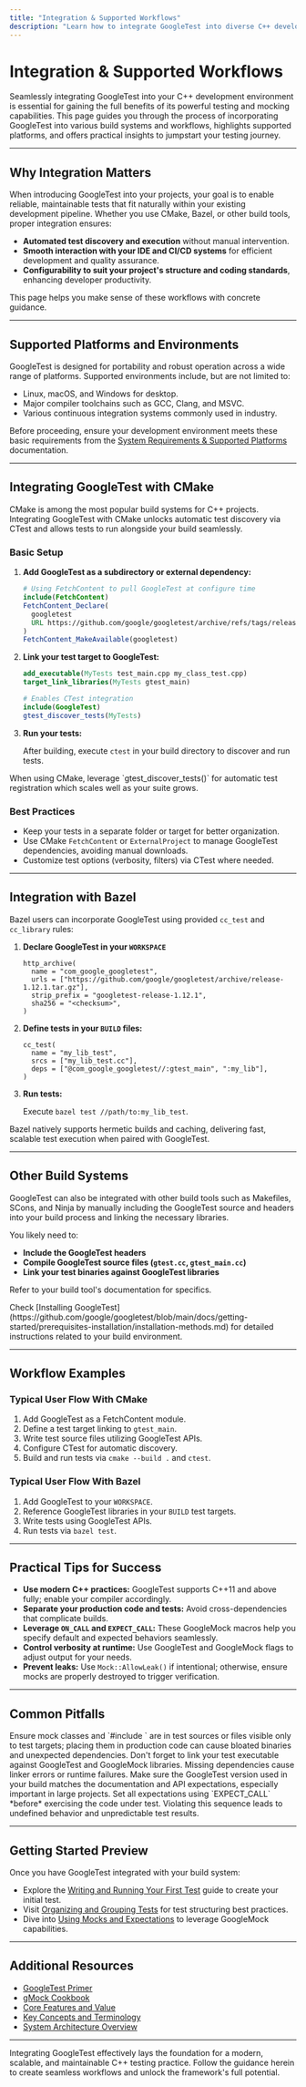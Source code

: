 ```yaml
---
title: "Integration & Supported Workflows"
description: "Learn how to integrate GoogleTest into diverse C++ development environments and workflows. Review supported platforms, typical use scenarios, and the basics of getting started with CMake, Bazel, and other build tools."
---
```


# Integration & Supported Workflows

Seamlessly integrating GoogleTest into your C++ development environment is essential for gaining the full benefits of its powerful testing and mocking capabilities. This page guides you through the process of incorporating GoogleTest into various build systems and workflows, highlights supported platforms, and offers practical insights to jumpstart your testing journey.

---

## Why Integration Matters

When introducing GoogleTest into your projects, your goal is to enable reliable, maintainable tests that fit naturally within your existing development pipeline. Whether you use CMake, Bazel, or other build tools, proper integration ensures:

- **Automated test discovery and execution** without manual intervention.
- **Smooth interaction with your IDE and CI/CD systems** for efficient development and quality assurance.
- **Configurability to suit your project's structure and coding standards**, enhancing developer productivity.

This page helps you make sense of these workflows with concrete guidance.

---

## Supported Platforms and Environments

GoogleTest is designed for portability and robust operation across a wide range of platforms. Supported environments include, but are not limited to:

- Linux, macOS, and Windows for desktop.
- Major compiler toolchains such as GCC, Clang, and MSVC.
- Various continuous integration systems commonly used in industry.

Before proceeding, ensure your development environment meets these basic requirements from the [System Requirements & Supported Platforms](https://github.com/google/googletest/blob/main/docs/getting-started/prerequisites-installation/requirements-overview.md) documentation.

---

## Integrating GoogleTest with CMake

CMake is among the most popular build systems for C++ projects. Integrating GoogleTest with CMake unlocks automatic test discovery via CTest and allows tests to run alongside your build seamlessly.

### Basic Setup

1. **Add GoogleTest as a subdirectory or external dependency:**

   ```cmake
   # Using FetchContent to pull GoogleTest at configure time
   include(FetchContent)
   FetchContent_Declare(
     googletest
     URL https://github.com/google/googletest/archive/refs/tags/release-1.12.1.zip
   )
   FetchContent_MakeAvailable(googletest)
   ```

2. **Link your test target to GoogleTest:**

   ```cmake
   add_executable(MyTests test_main.cpp my_class_test.cpp)
   target_link_libraries(MyTests gtest_main)

   # Enables CTest integration
   include(GoogleTest)
   gtest_discover_tests(MyTests)
   ```

3. **Run your tests:**

   After building, execute `ctest` in your build directory to discover and run tests.

<Tip>
When using CMake, leverage `gtest_discover_tests()` for automatic test registration which scales well as your suite grows.
</Tip>

### Best Practices

- Keep your tests in a separate folder or target for better organization.
- Use CMake `FetchContent` or `ExternalProject` to manage GoogleTest dependencies, avoiding manual downloads.
- Customize test options (verbosity, filters) via CTest where needed.

---

## Integration with Bazel

Bazel users can incorporate GoogleTest using provided `cc_test` and `cc_library` rules:

1. **Declare GoogleTest in your `WORKSPACE`**

   ```bazel
   http_archive(
     name = "com_google_googletest",
     urls = ["https://github.com/google/googletest/archive/release-1.12.1.tar.gz"],
     strip_prefix = "googletest-release-1.12.1",
     sha256 = "<checksum>",
   )
   ```

2. **Define tests in your `BUILD` files:**

   ```bazel
   cc_test(
     name = "my_lib_test",
     srcs = ["my_lib_test.cc"],
     deps = ["@com_google_googletest//:gtest_main", ":my_lib"],
   )
   ```

3. **Run tests:**

   Execute `bazel test //path/to:my_lib_test`.

<Bullet>
Bazel natively supports hermetic builds and caching, delivering fast, scalable test execution when paired with GoogleTest.
</Bullet>

---

## Other Build Systems

GoogleTest can also be integrated with other build tools such as Makefiles, SCons, and Ninja by manually including the GoogleTest source and headers into your build process and linking the necessary libraries.

You likely need to:

- **Include the GoogleTest headers**
- **Compile GoogleTest source files (`gtest.cc`, `gtest_main.cc`)**
- **Link your test binaries against GoogleTest libraries**

Refer to your build tool's documentation for specifics.

<Tip>
Check [Installing GoogleTest](https://github.com/google/googletest/blob/main/docs/getting-started/prerequisites-installation/installation-methods.md) for detailed instructions related to your build environment.
</Tip>

---

## Workflow Examples

### Typical User Flow With CMake

1. Add GoogleTest as a FetchContent module.
2. Define a test target linking to `gtest_main`.
3. Write test source files utilizing GoogleTest APIs.
4. Configure CTest for automatic discovery.
5. Build and run tests via `cmake --build .` and `ctest`.

### Typical User Flow With Bazel

1. Add GoogleTest to your `WORKSPACE`.
2. Reference GoogleTest libraries in your `BUILD` test targets.
3. Write tests using GoogleTest APIs.
4. Run tests via `bazel test`.

---

## Practical Tips for Success

- **Use modern C++ practices:** GoogleTest supports C++11 and above fully; enable your compiler accordingly.
- **Separate your production code and tests:** Avoid cross-dependencies that complicate builds.
- **Leverage `ON_CALL` and `EXPECT_CALL`:** These GoogleMock macros help you specify default and expected behaviors seamlessly.
- **Control verbosity at runtime:** Use GoogleTest and GoogleMock flags to adjust output for your needs.
- **Prevent leaks:** Use `Mock::AllowLeak()` if intentional; otherwise, ensure mocks are properly destroyed to trigger verification.

---

## Common Pitfalls

<AccordionGroup title="Common Challenges During Integration">
<Accordion title="Misplaced Mock Definitions or Includes">
Ensure mock classes and `#include <gmock/gmock.h>` are in test sources or files visible only to test targets; placing them in production code can cause bloated binaries and unexpected dependencies.
</Accordion>
<Accordion title="Ignoring Build Dependencies">
Don't forget to link your test executable against GoogleTest and GoogleMock libraries. Missing dependencies cause linker errors or runtime failures.
</Accordion>
<Accordion title="Version Mismatches">
Make sure the GoogleTest version used in your build matches the documentation and API expectations, especially important in large projects.
</Accordion>
<Accordion title="Incorrect Order of EXPECT_CALL() and Code Execution">
Set all expectations using `EXPECT_CALL` *before* exercising the code under test. Violating this sequence leads to undefined behavior and unpredictable test results.
</Accordion>
</AccordionGroup>

---

## Getting Started Preview

Once you have GoogleTest integrated with your build system:

- Explore the [Writing and Running Your First Test](https://github.com/google/googletest/blob/main/docs/guides/getting-started/your-first-test.md) guide to create your initial test.
- Visit [Organizing and Grouping Tests](https://github.com/google/googletest/blob/main/docs/guides/getting-started/test-structure.md) for test structuring best practices.
- Dive into [Using Mocks and Expectations](https://github.com/google/googletest/blob/main/docs/guides/effective-testing-techniques/mocking-workflows.md) to leverage GoogleMock capabilities.

---

## Additional Resources

- [GoogleTest Primer](https://github.com/google/googletest/blob/main/docs/primer.md)
- [gMock Cookbook](https://google.github.io/googletest/gmock_cook_book.html)
- [Core Features and Value](https://github.com/google/googletest/blob/main/docs/overview/intro-product-core/core-features-value.md)
- [Key Concepts and Terminology](https://github.com/google/googletest/blob/main/docs/overview/intro-product-core/core-concepts-terminology.md)
- [System Architecture Overview](https://github.com/google/googletest/blob/main/docs/overview/arch-diagram-integration/system-architecture.md)

---

Integrating GoogleTest effectively lays the foundation for a modern, scalable, and maintainable C++ testing practice. Follow the guidance herein to create seamless workflows and unlock the framework's full potential.
